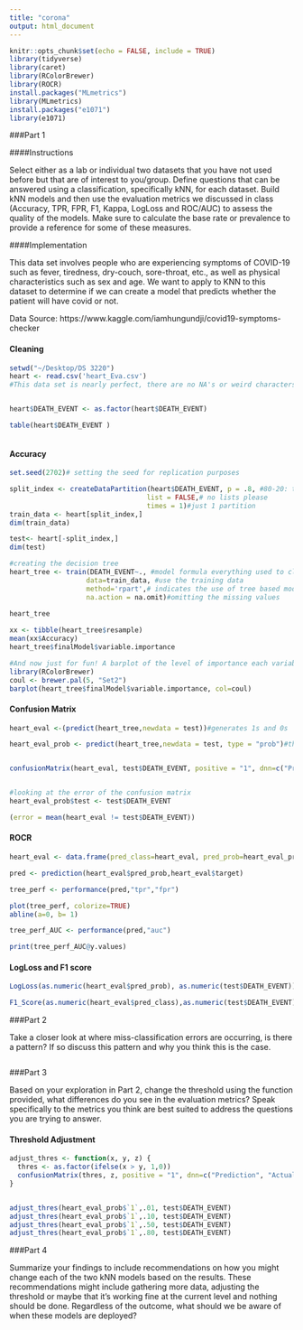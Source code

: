 ```yaml
---
title: "corona"
output: html_document
---
```


```r
knitr::opts_chunk$set(echo = FALSE, include = TRUE)
library(tidyverse)
library(caret)
library(RColorBrewer)
library(ROCR)
install.packages("MLmetrics")
library(MLmetrics)
install.packages("e1071")
library(e1071)
```

###Part 1 

####Instructions

Select either as a lab or individual two datasets that you have not used before but that are of interest to you/group. Define questions that can be answered using a classification, specifically kNN, for each dataset. Build kNN models and then use the evaluation metrics we discussed in class (Accuracy, TPR, FPR, F1, Kappa, LogLoss and ROC/AUC) to assess the quality of the models. Make sure to calculate the base rate or prevalence to provide a reference for some of these measures.

####Implementation

This data set involves people who are experiencing symptoms of COVID-19 such as fever, tiredness, dry-couch, sore-throat, etc., as well as physical characteristics such as sex and age. We want to apply to KNN to this dataset to determine if we can create a model that predicts whether the patient will have covid or not.

Data Source: https://www.kaggle.com/iamhungundji/covid19-symptoms-checker

#### Cleaning
```r
setwd("~/Desktop/DS 3220")
heart <- read.csv('heart_Eva.csv')
#This data set is nearly perfect, there are no NA's or weird characters and every column is in a boolean format except for the country variable, which needs to be a String or character vector


heart$DEATH_EVENT <- as.factor(heart$DEATH_EVENT)

table(heart$DEATH_EVENT )



```

#### Accuracy
```r
set.seed(2702)# setting the seed for replication purposes

split_index <- createDataPartition(heart$DEATH_EVENT, p = .8, #80-20: train-test
                                  list = FALSE,# no lists please
                                  times = 1)#just 1 partition
train_data <- heart[split_index,]
dim(train_data)

test<- heart[-split_index,]
dim(test)

#creating the decision tree
heart_tree <- train(DEATH_EVENT~., #model formula everything used to classify outcome
                   data=train_data, #use the training data
                   method='rpart',# indicates the use of tree based model
                   na.action = na.omit)#omitting the missing values
                   
heart_tree

xx <- tibble(heart_tree$resample)
mean(xx$Accuracy)
heart_tree$finalModel$variable.importance

#And now just for fun! A barplot of the level of importance each variable plays
library(RColorBrewer)
coul <- brewer.pal(5, "Set2")
barplot(heart_tree$finalModel$variable.importance, col=coul)

```

#### Confusion Matrix
```r
heart_eval <-(predict(heart_tree,newdata = test))#generates 1s and 0s

heart_eval_prob <- predict(heart_tree,newdata = test, type = "prob")#this gives us the predicted prob, we will need these later for the fairness evaluation


confusionMatrix(heart_eval, test$DEATH_EVENT, positive = "1", dnn=c("Prediction", "Actual"), mode = "sens_spec")


#looking at the error of the confusion matrix
heart_eval_prob$test <- test$DEATH_EVENT

(error = mean(heart_eval != test$DEATH_EVENT))
```

#### ROCR
```r
heart_eval <- data.frame(pred_class=heart_eval, pred_prob=heart_eval_prob$`1`,target=as.numeric(test$DEATH_EVENT))

pred <- prediction(heart_eval$pred_prob,heart_eval$target)

tree_perf <- performance(pred,"tpr","fpr")

plot(tree_perf, colorize=TRUE)
abline(a=0, b= 1)

tree_perf_AUC <- performance(pred,"auc")

print(tree_perf_AUC@y.values)

```
#### LogLoss and F1 score
```r
LogLoss(as.numeric(heart_eval$pred_prob), as.numeric(test$DEATH_EVENT))

F1_Score(as.numeric(heart_eval$pred_class),as.numeric(test$DEATH_EVENT))

```

###Part 2

Take a closer look at where miss-classification errors are occurring, is there a pattern? If so discuss this pattern and why you think this is the case. 

```r

```


###Part 3

Based on your exploration in Part 2, change the threshold using the function provided, what differences do you see in the evaluation metrics? Speak specifically to the metrics you think are best suited to address the questions you are trying to answer. 

#### Threshold Adjustment
```r
adjust_thres <- function(x, y, z) {
  thres <- as.factor(ifelse(x > y, 1,0))
  confusionMatrix(thres, z, positive = "1", dnn=c("Prediction", "Actual"), mode = "everything")
}


adjust_thres(heart_eval_prob$`1`,.01, test$DEATH_EVENT)
adjust_thres(heart_eval_prob$`1`,.10, test$DEATH_EVENT)
adjust_thres(heart_eval_prob$`1`,.50, test$DEATH_EVENT)
adjust_thres(heart_eval_prob$`1`,.80, test$DEATH_EVENT)
```

###Part 4 

Summarize your findings to include recommendations on how you might change each of the two kNN models based on the results. These recommendations might include gathering more data, adjusting the threshold or maybe that it's working fine at the current level and nothing should be done. Regardless of the outcome, what should we be aware of when these models are deployed? 

```r

```
